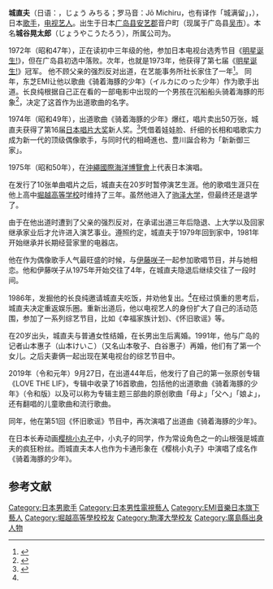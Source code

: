 {{Prose|time=2021-05-03T05:18:06+00:00}}
'''城直夫'''（日语：{{lang|ja|城みちる}}，じょう みちる；罗马音：Jō Michiru，也有译作「城满留」，{{bd|1957年|11月18日|||Jou Michiru}}），日本[[歌手|歌手]]，[[日本電視藝人|电视艺人]]。出生于日本[[广岛县|广岛县]][[安藝郡_(廣島縣)|安艺郡]]音户町（现属于广岛县[[吳市|吴市]]）。本名'''城谷晃太郎'''（じょうやこうたろう），所属公司为{{Link-jp|合田音乐事务所|ミュージック・オフィス合田}}。

1972年（昭和47年），正在读初中三年级的他，参加日本电视台选秀节目《[[明星誕生!|明星诞生!]]》，但在广岛县初选中落败。次年，也就是1973年，他获得了第七届《[[明星誕生!|明星诞生!]]》冠军。 他不顾父亲的强烈反对出道，在艺能事务所社长{{Link-jp|长良纯|長良じゅん}}家住了一年<ref>{{Cite news |title=57歳になった城みちる「娘は地元広島のご当地アイドルです」 |newspaper=[[週刊女性PRIME|週刊女性PRIME]] |date=2015-04-26 |url=http://www.jprime.jp/articles/-/3574 |accessdate=2018-02-23 |archive-date=2020-08-04 |archive-url=https://web.archive.org/web/20200804203643/https://www.jprime.jp/articles/-/3574 }}</ref>。 同年，东芝EMI让他以歌曲《骑着海豚的少年》（イルカにのった少年）作为歌手出道。长良纯根据自己正在看的一部电影中出现的一个男孩在沉船船头骑着海豚的形象<ref name="#1">{{Cite journal|title=『私の師 歌手 城 みちるさん 自然に気配り思いやり』|author=|journal=中国新聞|issue=2012年5月28日|page=15}}</ref>，决定了这首作为出道歌曲的名字。

1974年（昭和49年），出道歌曲《骑着海豚的少年》爆红，唱片卖出50万张，城直夫获得了第16届[[日本唱片大獎|日本唱片大奖]]新人奖。<ref>{{Cite web|title=活動〜日本レコード大賞〜【公益社団法人 日本作曲家協会】|url=http://haw1008lvqdh.smartrelease.jp/reco16.html|accessdate=2021-04-08|work=JACOMPA|language=ja|archive-date=2021-03-03|archive-url=https://web.archive.org/web/20210303082016/http://haw1008lvqdh.smartrelease.jp/reco16.html}}</ref>凭借着娃娃脸、纤细的长相和唱歌实力成为新一代的顶级偶像歌手，与同时代的相崎進也、豊川誕合称为「新新御三家」。

1975年（昭和50年），在[[沖繩國際海洋博覽會|沖繩國際海洋博覽會]]上代表日本演唱。

在发行了10张单曲唱片之后，城直夫在20岁时暂停演艺生涯。他的歌唱生涯只在他上高中[[堀越高等學校|堀越高等学校]]时维持了三年。虽然他进入了[[駒澤大學|驹泽大学]]，但最终还是退学了。

由于在他出道时遭到了父亲的强烈反对，在承诺出道三年后隐退、上大学以及回家继承家业后才允许进入演艺事业。遵照约定，城直夫于1979年回到家中，1981年开始继承并长期经营家里的电器店。

他在作为偶像歌手人气最旺盛的时候，与[[伊藤咲子|伊藤咲子]]一起参加歌唱节目，并与她相恋。他和伊藤咲子从1975年开始交往了4年，在城直夫隐退后继续交往了一段时间。

1986年，发掘他的长良纯邀请城直夫吃饭，并劝他复出。<ref name="#1"/>在经过慎重的思考后，城直夫决定重返娱乐圈。重新出道后，他以电视艺人的身份扩大了自己的活动范围，参加了一系列综艺节目，比如《幸福家族计划》、《怀旧歌谣》等。

在20岁出头，城直夫与普通女性结婚，在长男出生后离婚。1991年，他与广岛的记者山本惠子（山本けいこ）（又名山本敬子、白谷惠子）再婚，他们有了第一个女儿。之后夫妻俩一起出现在某电视台的综艺节目中。

2019年（令和元年）9月27日，在出道44年后，他发行了自己的第一张原创专辑《LOVE THE LIF》，专辑中收录了16首歌曲，包括他的出道歌曲《骑着海豚的少年》（令和版）以及可以称为专辑主题三部曲的原创歌曲「母よ」「父へ」「娘よ」，还有翻唱的儿童歌曲和流行歌曲。

同年，他在第51回《怀旧歌谣》节目中，再次演唱了出道曲《骑着海豚的少年》。

在日本长寿动画[[樱桃小丸子|樱桃小丸子]]中，小丸子的同学，作为常设角色之一的山根强是城直夫的疯狂粉丝。而城直夫本人也作为卡通形象在《樱桃小丸子》中演唱了成名作《骑着海豚的少年》。

==参考文献==
{{reflist}}

{{DEFAULTSORT:Jou Michiru}}
[[Category:日本男歌手|Category:日本男歌手]]
[[Category:日本男性電視藝人|Category:日本男性電視藝人]]
[[Category:EMI音樂日本旗下藝人|Category:EMI音樂日本旗下藝人]]
[[Category:堀越高等學校校友|Category:堀越高等學校校友]]
[[Category:駒澤大學校友|Category:駒澤大學校友]]
[[Category:廣島縣出身人物|Category:廣島縣出身人物]]